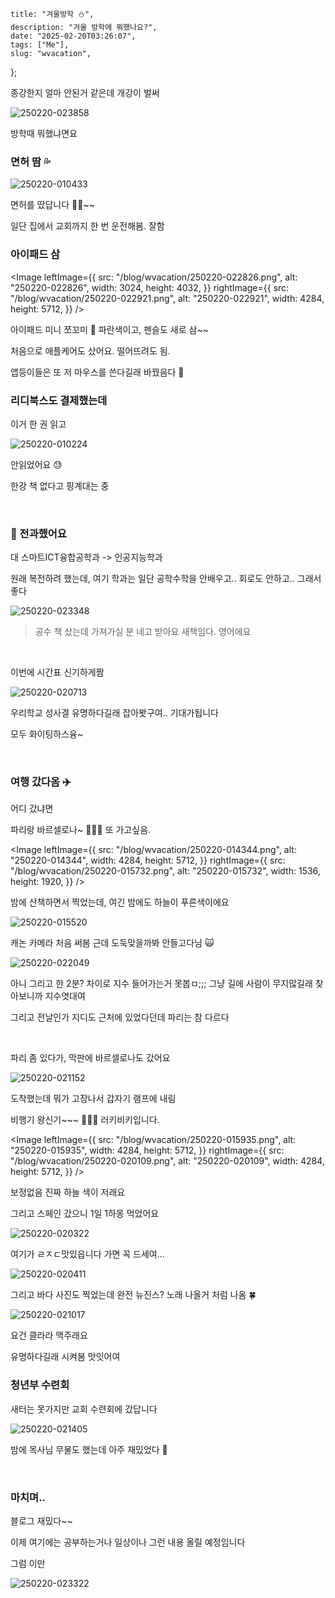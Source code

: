 
    title: "겨울방학 ⛄️",
    description: "겨울 방학에 뭐했나요?",
    date: "2025-02-20T03:26:07",
    tags: ["Me"],
    slug: "wvacation",
};

<BlogLayout metadata={metadata}>

종강한지 얼마 안된거 같은데 개강이 벌써

<Image src="/blog/wvacation/250220-023858.png" alt="250220-023858" width={1200} height={686} />

방학때 뭐했냐면요

### 면허 땀 💦

<Image src="/blog/wvacation/250220-010433.png" alt="250220-010433" width={4091} height={5455} />

면허를 땄답니다 🚗💨~~

일단 집에서 교회까지 한 번 운전해봄. 잘함

### 아이패드 삼

<Image
    leftImage={{
        src: "/blog/wvacation/250220-022826.png",
        alt: "250220-022826",
        width: 3024,
        height: 4032,
    }}
    rightImage={{
        src: "/blog/wvacation/250220-022921.png",
        alt: "250220-022921",
        width: 4284,
        height: 5712,
    }}
/>


아이패드 미니 쪼꼬미 👼 파란색이고, 펜슬도 새로 삼~~

처음으로 애플케어도 샀어요. 떨어뜨려도 됨.

앱등이들은 또 저 마우스를 쓴다길래 바꿨음다 🍎

### 리디북스도 결제했는데

이거 한 권 읽고

<Image src="/blog/wvacation/250220-010224.png" alt="250220-010224" width={3024} height={4032} />

안읽었어요 😓

한강 책 없다고 핑계대는 중

<br />

### 🏫 전과했어요

대 스마트ICT융합공학과 -> 인공지능학과

원래 복전하려 했는데, 여기 학과는 일단 공학수학을 안배우고.. 회로도 안하고.. 그래서 좋다

<Image src="/blog/wvacation/250220-023348.png" alt="250220-023348" width={749} height={422} />

> 공수 책 샀는데 가져가실 분 네고 받아요 새책임다. 영어에요

<br />

이번에 시간표 신기하게짬

<Image src="/blog/wvacation/250220-020713.png" alt="250220-020713" width={1290} height={1516} />

우리학교 성사결 유명하다길래 잡아봣구여.. 기대가됩니다

모두 화이팅하스융~

<br />

### 여행 갔다옴 ✈️

어디 갔냐면

파리랑 바르셀로나~ 🤤🤤🤤 또 가고싶음.

<Image
    leftImage={{
        src: "/blog/wvacation/250220-014344.png",
        alt: "250220-014344",
        width: 4284,
        height: 5712,
    }}
    rightImage={{
        src: "/blog/wvacation/250220-015732.png",
        alt: "250220-015732",
        width: 1536,
        height: 1920,
    }}
/>


밤에 산책하면서 찍었는데, 여긴 밤에도 하늘이 푸른색이에요

<Image src="/blog/wvacation/250220-015520.png" alt="250220-015520" width={6000} height={4000} />

캐논 카메라 처음 써봄 근데 도둑맞을까봐 안들고다님 🙀

<Image src="/blog/wvacation/250220-022049.png" alt="250220-022049" width={1263} height={1620} />

아니 그리고 한 2분? 차이로 지수 들어가는거 못봅ㅁ;;; 그냥 길에 사람이 무지많길래 찾아보니까 지수엿대여

그리고 전날인가 지디도 근처에 있었다던데 파리는 참 다르다

<br />

파리 좀 있다가, 막판에 바르셀로나도 갔어요

<Image src="/blog/wvacation/250220-021152.png" alt="250220-021152" width={4284} height={5712} />

도착했는데 뭐가 고장나서 갑자기 램프에 내림

비행기 왕신기~~~ 🤤🤤🤤 러키비키입니다.

<Image
    leftImage={{
        src: "/blog/wvacation/250220-015935.png",
        alt: "250220-015935",
        width: 4284,
        height: 5712,
    }}
    rightImage={{
        src: "/blog/wvacation/250220-020109.png",
        alt: "250220-020109",
        width: 4284,
        height: 5712,
    }}
/>


보정없음 진짜 하늘 색이 저래요

그리고 스페인 갔으니 1일 1하몽 먹었어요

<Image src="/blog/wvacation/250220-020322.png" alt="250220-020322" width={4284} height={5712} />

여기가 ㄹㅈㄷ맛있읍니다 가면 꼭 드세여...

<Image src="/blog/wvacation/250220-020411.png" alt="250220-020411" width={3024} height={4032} />

그리고 바다 사진도 찍었는데 완전 뉴진스? 노래 나올거 처럼 나옴 🍀

<Image src="/blog/wvacation/250220-021017.png" alt="250220-021017" width={3024} height={4032} />

요건 클라라 맥주래요

유명하다길래 시켜봄 맛잇어여

### 청년부 수련회

새터는 못가지만 교회 수련회에 갔답니다

<Image src="/blog/wvacation/250220-021405.png" alt="250220-021405" width={2012} height={2683} />

밤에 목사님 무물도 했는데 아주 재밌었다 🙏

<br />

### 마치며..

블로그 재밌다~~

이제 여기에는 공부하는거나 일상이나 그런 내용 올릴 예정임니다

그럼 이만

<Image src="/blog/wvacation/250220-023322.png" alt="250220-023322" width={508} height={388} />

</BlogLayout>
